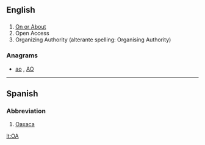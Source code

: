 {{also|óa}}
==English==

==={{initialism-old|en}}===
{{head|en}}

# [[on or about|On or About]]
# Open Access
# Organizing Authority (alterante spelling: Organising Authority)

===Anagrams===
* [[ao#English|ao]] , [[AO#English|AO]]

----

==Spanish==

===Abbreviation===
{{head|es|abbreviation}}

# [[Oaxaca]] {{gloss|Mexican state}}

[[lt:OA]]